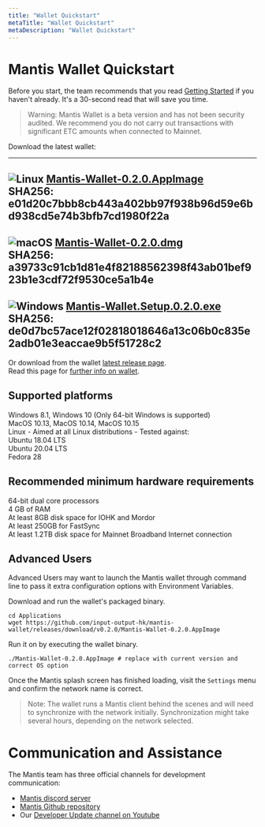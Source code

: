 ```yaml
---
title: "Wallet Quickstart"
metaTitle: "Wallet Quickstart"
metaDescription: "Wallet Quickstart"
---
```



# Mantis Wallet Quickstart

Before you start, the team recommends that you read [Getting Started](/first-steps/getting-started) if you haven't already. It's a 30-second read that will save you time.
> Warning: Mantis Wallet is a beta version and has not been security audited. We recommend you do not carry out transactions with significant ETC amounts when connected to Mainnet.


Download the latest wallet:

  ---
  ![Linux](/images/linux-SM.png) [Mantis-Wallet-0.2.0.AppImage](https://github.com/input-output-hk/mantis-wallet/releases/download/v0.2.0/Mantis-Wallet-0.2.0.AppImage)  
  SHA256: e01d20c7bbb8cb443a402bb97f938b96d59e6bd938cd5e74b3bfb7cd1980f22a  
  ---
  ![macOS](/images/macos-SM.png) [Mantis-Wallet-0.2.0.dmg](https://github.com/input-output-hk/mantis-wallet/releases/download/v0.2.0/Mantis-Wallet-0.2.0.dmg)  
  SHA256: a39733c91cb1d81e4f82188562398f43ab01bef923b1e3cdf72f9530ce5a1b4e   
  ---
  ![Windows](/images/windows-SM.png) [Mantis-Wallet.Setup.0.2.0.exe](https://github.com/input-output-hk/mantis-wallet/releases/download/v0.2.0/Mantis-Wallet.Setup.0.2.0.exe)  
  SHA256: de0d7bc57ace12f02818018646a13c06b0c835e2adb01e3eaccae9b5f51728c2   
  ---


Or download from the wallet [latest release page](https://github.com/input-output-hk/mantis-wallet/releases/latest).  
Read this page for [further info on wallet](https://docs.mantisclient.io/how-tos/how-to-use-the-wallet).

## Supported platforms

Windows 8.1, Windows 10 (Only 64-bit Windows is supported)  
MacOS 10.13, MacOS 10.14, MacOS 10.15  
Linux - Aimed at all Linux distributions - Tested against:  
Ubuntu 18.04 LTS  
Ubuntu 20.04 LTS  
Fedora 28  


## Recommended minimum hardware requirements

64-bit dual core processors  
4 GB of RAM  
At least 8GB disk space for IOHK and Mordor  
At least 250GB for FastSync  
At least 1.2TB disk space for Mainnet 
Broadband Internet connection  


## Advanced Users

Advanced Users may want to launch the Mantis wallet through command line to pass it extra configuration options with Environment Variables.

Download and run the wallet's packaged binary.

```
cd Applications
wget https://github.com/input-output-hk/mantis-wallet/releases/download/v0.2.0/Mantis-Wallet-0.2.0.AppImage
```

Run it on by executing the wallet binary.

```
./Mantis-Wallet-0.2.0.AppImage # replace with current version and correct OS option
```

Once the Mantis splash screen has finished loading, visit the `Settings` menu and confirm the network name is correct.

> Note: The wallet runs a Mantis client behind the scenes and will need to synchronize with the network initially. Synchronization might take several hours, depending on the network selected.

# Communication and Assistance

The Mantis team has three official channels for development communication:

* [Mantis discord server](https://discord.gg/7vUyWrN33p)
* [Mantis Github repository](https://github.com/input-output-hk/mantis)
* Our [Developer Update channel on Youtube](https://www.youtube.com/watch?v=lThEZdaJygw)
